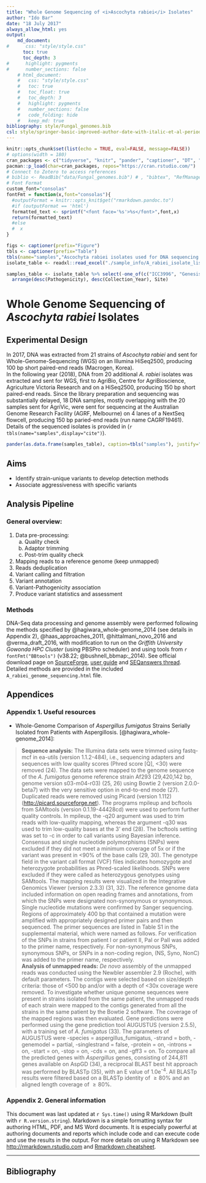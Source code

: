 ```yaml
---
title: "Whole Genome Sequencing of <i>Ascochyta rabiei</i> Isolates"
author: "Ido Bar"
date: "18 July 2017"
always_allow_html: yes
output: 
    md_document:
#      css: "style/style.css"
      toc: true
      toc_depth: 3
#      highlight: pygments
#      number_sections: false
    # html_document:
    #   css: "style/style.css"
    #   toc: true
    #   toc_float: true
    #   toc_depth: 3
    #   highlight: pygments
    #   number_sections: false
    #   code_folding: hide
    #   keep_md: true
bibliography: style/Fungal_genomes.bib
csl: style/springer-basic-improved-author-date-with-italic-et-al-period.csl
---
```


```r
knitr::opts_chunk$set(list(echo = TRUE, eval=FALSE, message=FALSE))
# options(width = 180)
cran_packages <- c("tidyverse", "knitr", "pander", "captioner", "DT", "circlize", "htmltab")
pacman::p_load(char=cran_packages, repos="https://cran.rstudio.com/")
# Connect to Zotero to access references
# biblio <- ReadBib("data/Fungal_genomes.bib") # , "bibtex", "RefManageR"
# Font Format
custom_font="consolas"
fontFmt = function(x,font="consolas"){
  #outputFormat = knitr::opts_knit$get("rmarkdown.pandoc.to")
  #if (outputFormat == 'html')
  formatted_text <- sprintf("<font face='%s'>%s</font>",font,x)
  return(formatted_text)
  #else
  #  x
}
```



```r
figs <- captioner(prefix="Figure")
tbls <- captioner(prefix="Table")
tbls(name="samples","Ascochyta rabiei isolates used for DNA sequencing.")
isolate_table <- readxl::read_excel("./sample_info/A_rabiei_isolate_list_for_wgs.xlsx", sheet = "Sequenced")

samples_table <- isolate_table %>% select(-one_of(c("ICC3996", "Genesis090", "HatTrick", "Rating", "Haplotype"))) %>% 
  arrange(desc(Pathogenicity), desc(Collection_Year), Site)
```

# Whole Genome Sequencing of <i>Ascochyta rabiei</i> Isolates
## Experimental Design
In 2017, DNA was extracted from 21 strains of _Ascochyta rabiei_ and sent for Whole-Genome-Sequencing (WGS) on an Illumina HiSeq2500, producing 100 bp short paired-end reads (Macrogen, Korea).  
In the following year (2018), DNA from 20 additional *A. rabiei* isolates was extracted and sent for WGS, first to AgriBio, Centre for AgriBioscience, Agriculture Victoria Research and on a HiSeq2500, producing 150 bp short paired-end reads. Since the library preparation and sequencing was substantially delayed, 18 DNA samples, mostly overlapping with the 20 samples sent for AgriVic, were sent for sequencing at the Australian Genome Research Facility (AGRF, Melbourne) on 4 lanes of a NextSeq flowcell, producing 150 bp paried-end reads (run name CAGRF19461).  
Details of the sequenced isolates is provided in (`r tbls(name="samples",display="cite")`).


```r
pander(as.data.frame(samples_table), caption=tbls("samples"), justify="left") 
```

## Aims
* Identify strain-unique variants to develop detection methods
* Associate aggressiveness with specific variants

## Analysis Pipeline
### General overview:
1. Data pre-processing:
    a. Quality check
    b. Adaptor trimming
    c. Post-trim quality check
2. Mapping reads to a reference genome (keep unmapped)
3. Reads deduplication
4. Variant calling and filtration
5. Variant annotation
6. Variant-Pathogenicity association
7. Produce variant statistics and assessment 

### Methods
DNA-Seq data processing and genome assembly were performed following the methods specified by @hagiwara_whole-genome_2014 (see details in Appendix 2), @haas_approaches_2011, @hittalmani_novo_2016 and @verma_draft_2016, with modification to run on the _Griffith University Gowonda HPC Cluster_ (using PBSPro scheduler) and using tools from `r fontFmt("BBtools")` (v38.22; @bushnell_bbmap:_2014). See official download page on [SourceForge](https://sourceforge.net/projects/bbmap/), [user guide](http://jgi.doe.gov/data-and-tools/bbtools/bb-tools-user-guide/bbduk-guide/) and [SEQanswers thread](http://seqanswers.com/forums/showthread.php?t=42776).   
Detailed methods are provided in the included `A_rabiei_genome_sequencing.html` file.

## Appendices
### Appendix 1. Useful resources

* Whole-Genome Comparison of _Aspergillus fumigatus_ Strains Serially Isolated from Patients with Aspergillosis. [@hagiwara_whole-genome_2014]:

> **Sequence analysis:** The Illumina data sets were trimmed using fastq-mcf in ea-utils (version 1.1.2-484), i.e., sequencing adapters and sequences with low quality scores (Phred score [Q], <30) were removed (24). The data sets were mapped to the genome sequence of the _A. fumigatus_ genome reference strain Af293 (29,420,142 bp, genome version s03-m04-r03) (25, 26) using Bowtie 2 (version 2.0.0-beta7) with the very sensitive option in end-to-end mode (27). Duplicated reads were removed using Picard (version 1.112) (<http://picard.sourceforge.net>). The programs mpileup and bcftools from SAMtools (version 0.1.19-44428cd) were used to perform further quality controls. In mpileup, the -q20 argument was used to trim reads with low-quality mapping, whereas the argument -q30 was used to trim low-quality bases at the 3' end (28). The bcftools setting was set to -c in order to call variants using Bayesian inference. Consensus and single nucleotide polymorphisms (SNPs) were excluded if they did not meet a minimum coverage of 5x or if the variant was present in <90% of the base calls (29, 30). The genotype field in the variant call format (VCF) files indicates homozygote and heterozygote probabilities as Phred-scaled likelihoods. SNPs were excluded if they were called as heterozygous genotypes using SAMtools. The mapping results were visualized in the Integrative Genomics Viewer (version 2.3.3) (31, 32). The reference genome data included information on open reading frames and annotations, from which the SNPs were designated non-synonymous or synonymous.  
Single nucleotide mutations were confirmed by Sanger sequencing. Regions of approximately 400 bp that contained a mutation were amplified with appropriately designed primer pairs and then sequenced. The primer sequences are listed in Table S1 in the supplemental material, which were named as follows. For verification of the SNPs in strains from patient I or patient II, PaI or PaII was added to the primer name, respectively. For non-synonymous SNPs, synonymous SNPs, or SNPs in a non-coding region, (NS, Syno, NonC) was added to the primer name, respectively.  
**Analysis of unmapped reads:** _De novo_ assembly of the unmapped reads was conducted using the Newbler assembler 2.9 (Roche), with default parameters. The contigs were selected based on size/depth criteria: those of <500 bp and/or with a depth of <30x coverage were removed. To investigate whether unique genome sequences were present in strains isolated from the same patient, the unmapped reads of each strain were mapped to the contigs generated from all the strains in the same patient by the Bowtie 2 software. The coverage of the mapped regions was then evaluated. Gene predictions were performed using the gene prediction tool AUGUSTUS (version 2.5.5), with a training set of  _A. fumigatus_ (33). The parameters of AUGUSTUS were -species = aspergillus_fumigatus, -strand = both, -genemodel = partial, -singlestrand = false, -protein = on, -introns = on, -start = on, -stop = on, -cds = on, and -gff3 = on. To compare all the predicted genes with _Aspergillus_ genes, consisting of 244,811 genes available on AspGD (34), a reciprocal BLAST best hit approach was performed by BLASTp (35), with an E value of 1.0e<sup>-4</sup>. All BLASTp results were filtered based on a BLASTp identity of $\ge80$% and an aligned length coverage of $\ge80$%.


### Appendix 2. General information
This document was last updated at `r Sys.time()` using R Markdown (built with `r R.version.string`). Markdown is a simple formatting syntax for authoring HTML, PDF, and MS Word documents. It is especially powerful at authoring documents and reports which include code and can execute code and use the results in the output. For more details on using R Markdown see <http://rmarkdown.rstudio.com> and [Rmarkdown cheatsheet](https://www.rstudio.com/wp-content/uploads/2016/03/rmarkdown-cheatsheet-2.0.pdf).

***
## Bibliography

<!-- ```{r results='asis', eval=TRUE} -->
<!-- PrintBibliography(biblio) -->
<!-- ``` -->

